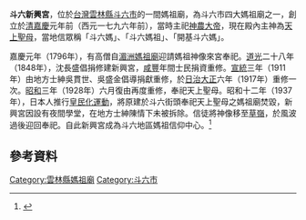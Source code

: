 {{Refimprove|time=2022-04-29T02:22:57+00:00}}
'''斗六新興宮'''，位於[[台灣|台灣]][[雲林縣|雲林縣]][[斗六市|斗六市]]的一間媽祖廟，為斗六市四大媽祖廟之一，創立於[[清|清]][[嘉慶|嘉慶]]元年前（西元一七九六年前），當時主祀[[神農大帝|神農大帝]]，現在殿內主神為[[天上聖母|天上聖母]]，當地信眾稱「斗六媽」、「斗六媽祖」、「開基斗六媽」。

嘉慶元年（1796年），有高僧自[[湄洲媽祖廟|湄洲媽祖廟]]迎請媽祖神像來宮奉祀。[[道光|道光]]二十八年（1848年），沈長盛倡捐修建新興宮，[[咸豐|咸豐]]年間士民捐資重修。[[宣統|宣統]]三年（1911年）由地方士紳吳貫世、吳盛金倡導捐獻重修，於[[臺灣日治時期|日治]][[大正|大正]]六年（1917年）重修一次。[[昭和|昭和]]三年（1928年）六月復由再度重修，奉祀天上聖母。昭和十二年（1937年），日本人推行[[皇民化運動|皇民化運動]]，將原建於斗六街頭奉祀天上聖母之媽祖廟焚毀，新興宮因設有夜間學堂，在地方士紳陳情下未被拆除。信徒將神像移至[[草嶺|草嶺]]，於風波過後迎回奉祀。自此新興宮成為斗六地區媽祖信仰中心。<ref>{{cite news|url=http://easy.sina.com.tw/news/article_newsid-7843.html|title=斗六新興宮天上聖母斗六媽聖壽 4/27歡迎共襄盛舉|work=新浪台灣|accessdate=2011-11-16|archive-date=2016-03-04|archive-url=https://web.archive.org/web/20160304204645/http://easy.sina.com.tw/news/article_newsid-7843.html}}</ref>

== 參考資料 ==
{{reflist}}

[[Category:雲林縣媽祖廟|Category:雲林縣媽祖廟]]
[[Category:斗六市|Category:斗六市]]